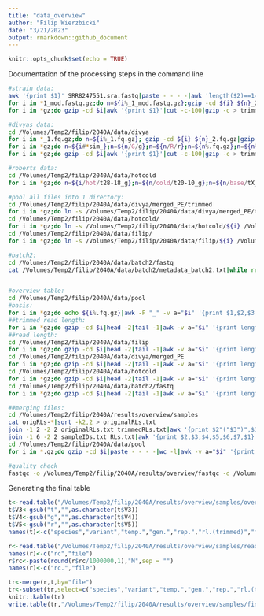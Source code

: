 ```yaml
---
title: "data_overview"
author: "Filip Wierzbicki"
date: "3/21/2023"
output: rmarkdown::github_document
---
```


```r
knitr::opts_chunk$set(echo = TRUE)
```

Documentation of the processing steps in the command line
```bash
#strain data:
awk '{print $1}' SRR8247551.sra.fastq|paste - - - -|awk 'length($2)==140'|tr "\t" "\n"|gzip -c > wXD1.fq.gz #this dataset has mixed length, keep only 140nt reads
for i in *1_mod.fastq.gz;do n=${i%_1_mod.fastq.gz};gzip -cd ${i} ${n}_2_mod.fastq.gz|gzip -c > ../${n}.fq.gz;done #merging PE data into 1 file
for i in *gz;do gzip -cd $i|awk '{print $1}'|cut -c-100|gzip -c > trimmed/${i};done #trims the fastq file to 100bp

#divyas data:
cd /Volumes/Temp2/filip/2040A/data/divya
for i in *_1.fq.gz;do n=${i%_1.fq.gz}; gzip -cd ${i} ${n}_2.fq.gz|gzip -c > merged_PE/${n}.fq.gz ;done #merging PE data into 1 file
for i in *gz;do n=${i#*sim_};n=${n/G/g};n=${n/R/r};n=${n%.fq.gz};n=${n%_*};n=${n/naive/r1g0};r=${n%g*};g=${n#*g};mv $i Dsim_M_t25_g${g}_${r}.fq.gz;done #renaming files
for i in *gz;do gzip -cd $i|awk '{print $1}'|cut -c-100|gzip -c > trimmed/${i};done #trims the fastq file to 100bp

#roberts data:
cd /Volumes/Temp2/filip/2040A/data/hotcold
for i in *gz;do n=${i/hot/t28-18_g};n=${n/cold/t20-10_g};n=${n/base/tX_g0};mv $i Dsim_S_${n};done #renaming files

#pool all files into 1 directory:
cd /Volumes/Temp2/filip/2040A/data/divya/merged_PE/trimmed
for i in *gz;do ln -s /Volumes/Temp2/filip/2040A/data/divya/merged_PE/trimmed/${i} /Volumes/Temp2/filip/2040A/data/pool/${i};done
cd /Volumes/Temp2/filip/2040A/data/hotcold/
for i in *gz;do ln -s /Volumes/Temp2/filip/2040A/data/hotcold/${i} /Volumes/Temp2/filip/2040A/data/pool/${i};done
cd /Volumes/Temp2/filip/2040A/data/filip/
for i in *gz;do ln -s /Volumes/Temp2/filip/2040A/data/filip/${i} /Volumes/Temp2/filip/2040A/data/pool/${i};done

#batch2:
cd /Volumes/Temp2/filip/2040A/data/batch2/fastq
cat /Volumes/Temp2/filip/2040A/data/batch2/metadata_batch2.txt|while read b n;do ln -s /Volumes/Temp2/filip/2040A/data/batch2/fastq/${b}.fastq.fq.gz /Volumes/Temp2/filip/2040A/data/pool/${n}.fq.gz;done


#overview table:
cd /Volumes/Temp2/filip/2040A/data/pool
#basis:
for i in *gz;do echo ${i%.fq.gz}|awk -F "_" -v a="$i" '{print $1,$2,$3,$4,$5,a}';done|sort -k6,6 > /Volumes/Temp2/filip/2040A/results/overview/samples/sampleIDs.txt 
##trimmed read length:
for i in *gz;do gzip -cd $i|head -2|tail -1|awk -v a="$i" '{print length($1),a}';done|sort -k2,2 > /Volumes/Temp2/filip/2040A/results/overview/samples/trimmedRLs.txt
##read length:
cd /Volumes/Temp2/filip/2040A/data/filip
for i in *gz;do gzip -cd $i|head -2|tail -1|awk -v a="$i" '{print length($1),a}';done > /Volumes/Temp2/filip/2040A/results/overview/samples/origRLs-filip.txt
cd /Volumes/Temp2/filip/2040A/data/divya/merged_PE
for i in *gz;do gzip -cd $i|head -2|tail -1|awk -v a="$i" '{print length($1),a}';done > /Volumes/Temp2/filip/2040A/results/overview/samples/origRLs-divya.txt
cd /Volumes/Temp2/filip/2040A/data/hotcold
for i in *gz;do gzip -cd $i|head -2|tail -1|awk -v a="$i" '{print length($1),a}';done > /Volumes/Temp2/filip/2040A/results/overview/samples/origRLs-robert.txt #required manual editing based on table S1 from  https://doi.org/10.1093/molbev/msac141 since data is trimmed already
cd /Volumes/Temp2/filip/2040A/data/batch2/fastq
for i in *gz;do gzip -cd $i|head -2|tail -1|awk -v a="$i" '{print length($1),a}';done > /Volumes/Temp2/filip/2040A/results/overview/samples/origRLs-filip-batch2.txt

##merging files:
cd /Volumes/Temp2/filip/2040A/results/overview/samples
cat origRLs-*|sort -k2,2 > originalRLs.txt
join -1 2 -2 2 originalRLs.txt trimmedRLs.txt|awk '{print $2"("$3")",$1}' > RLs.txt
join -1 6 -2 2 sampleIDs.txt RLs.txt|awk '{print $2,$3,$4,$5,$6,$7,$1}' > overview.forR
cd /Volumes/Temp2/filip/2040A/data/pool
for i in *.gz;do gzip -cd $i|paste - - - -|wc -l|awk -v a="$i" '{print $1,a}';done > /Volumes/Temp2/filip/2040A/results/overview/samples/readcounts.txt

#quality check
fastqc -o /Volumes/Temp2/filip/2040A/results/overview/fastqc -d /Volumes/Temp2/filip/2040A/results/overview/fastqc/temp -t 10 Dmel_M_t25_g34_r1.fq.gz Dmel_M_t25_g34_r2.fq.gz Dmel_S_t25_g34_r1.fq.gz Dmel_S_t25_g34_r2.fq.gz Dsim_M_t25_g0_r1.fq.gz Dsim_M_t25_g10_r2.fq.gz Dsim_M_t25_g10_r3.fq.gz Dsim_M_t25_g10_r4.fq.gz Dsim_M_t25_g1_r2.fq.gz Dsim_M_t25_g1_r3.fq.gz Dsim_M_t25_g1_r4.fq.gz Dsim_M_t25_g20_r2.fq.gz Dsim_M_t25_g20_r3.fq.gz Dsim_M_t25_g20_r4.fq.gz Dsim_M_t25_g34_r2.fq.gz Dsim_M_t25_g34_r3.fq.gz Dsim_M_t25_g34_r4.fq.gz Dsim_M_t25_g40_r2.fq.gz Dsim_M_t25_g40_r3.fq.gz Dsim_M_t25_g40_r4.fq.gz Dsim_M_t25_g48_r2.fq.gz Dsim_M_t25_g48_r3.fq.gz Dsim_M_t25_g48_r4.fq.gz Dsim_M_t25_g63_r2.fq.gz Dsim_M_t25_g63_r3.fq.gz Dsim_M_t25_g63_r4.fq.gz Dsim_S_t20-10_g100_r1.fq.gz Dsim_S_t20-10_g100_r3.fq.gz Dsim_S_t20-10_g100_r5.fq.gz Dsim_S_t20-10_g10_r1.fq.gz Dsim_S_t20-10_g10_r3.fq.gz Dsim_S_t20-10_g10_r5.fq.gz Dsim_S_t20-10_g20_r1.fq.gz Dsim_S_t20-10_g20_r3.fq.gz Dsim_S_t20-10_g20_r5.fq.gz Dsim_S_t20-10_g30_r1.fq.gz Dsim_S_t20-10_g30_r3.fq.gz Dsim_S_t20-10_g30_r5.fq.gz Dsim_S_t20-10_g40_r1.fq.gz Dsim_S_t20-10_g40_r3.fq.gz Dsim_S_t20-10_g40_r5.fq.gz Dsim_S_t20-10_g50_r1.fq.gz Dsim_S_t20-10_g50_r3.fq.gz Dsim_S_t20-10_g50_r5.fq.gz Dsim_S_t20-10_g60_r1.fq.gz Dsim_S_t20-10_g60_r3.fq.gz Dsim_S_t20-10_g60_r5.fq.gz Dsim_S_t20-10_g70_r1.fq.gz Dsim_S_t20-10_g70_r3.fq.gz Dsim_S_t20-10_g70_r5.fq.gz Dsim_S_t20-10_g80_r1.fq.gz Dsim_S_t20-10_g80_r3.fq.gz Dsim_S_t20-10_g80_r5.fq.gz Dsim_S_t20-10_g90_r1.fq.gz Dsim_S_t20-10_g90_r3.fq.gz Dsim_S_t20-10_g90_r5.fq.gz Dsim_S_t28-18_g10_r1.fq.gz Dsim_S_t28-18_g10_r3.fq.gz Dsim_S_t28-18_g10_r5.fq.gz Dsim_S_t28-18_g20_r1.fq.gz Dsim_S_t28-18_g20_r3.fq.gz Dsim_S_t28-18_g20_r5.fq.gz Dsim_S_t28-18_g30_r1.fq.gz Dsim_S_t28-18_g30_r3.fq.gz Dsim_S_t28-18_g30_r5.fq.gz Dsim_S_t28-18_g40_r1.fq.gz Dsim_S_t28-18_g40_r3.fq.gz Dsim_S_t28-18_g40_r5.fq.gz Dsim_S_t28-18_g50_r1.fq.gz Dsim_S_t28-18_g50_r3.fq.gz Dsim_S_t28-18_g50_r5.fq.gz Dsim_S_t28-18_g60_r1.fq.gz Dsim_S_t28-18_g60_r3.fq.gz Dsim_S_t28-18_g60_r5.fq.gz Dsim_S_tX_g0_r1.fq.gz Dsim_S_tX_g0_r3.fq.gz Dsim_S_tX_g0_r5.fq.gz


```

Generating the final table
```r

t<-read.table("/Volumes/Temp2/filip/2040A/results/overview/samples/overview.forR")
t$V3<-gsub("t","",as.character(t$V3))
t$V4<-gsub("g","",as.character(t$V4))
t$V5<-gsub("r","",as.character(t$V5))
names(t)<-c("species","variant","temp.","gen.","rep.","rl.(trimmed)","file")

r<-read.table("/Volumes/Temp2/filip/2040A/results/overview/samples/readcounts.txt")
names(r)<-c("rc","file")
r$rc<-paste(round(r$rc/1000000,1),"M",sep = "")
names(r)<-c("rc.","file")

tr<-merge(r,t,by="file")
tr<-subset(tr,select=c("species","variant","temp.","gen.","rep.","rl.(trimmed)","rc.","file"))
knitr::kable(tr)
write.table(tr,"/Volumes/Temp2/filip/2040A/results/overview/samples/final-overview.txt",quote=FALSE,sep="\t",row.names = FALSE)


```

